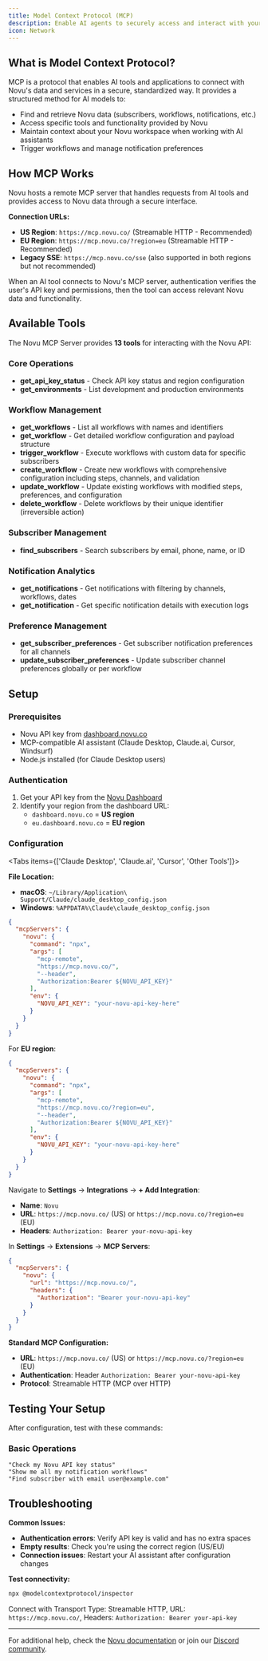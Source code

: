 ```yaml
---
title: Model Context Protocol (MCP)
description: Enable AI agents to securely access and interact with your Novu notification infrastructure using the Model Context Protocol (MCP).
icon: Network
---
```



## What is Model Context Protocol?

MCP is a protocol that enables AI tools and applications to connect with Novu's data and services in a secure, standardized way. It provides a structured method for AI models to:

* Find and retrieve Novu data (subscribers, workflows, notifications, etc.)
* Access specific tools and functionality provided by Novu
* Maintain context about your Novu workspace when working with AI assistants
* Trigger workflows and manage notification preferences

## How MCP Works

Novu hosts a remote MCP server that handles requests from AI tools and provides access to Novu data through a secure interface.

**Connection URLs:**

* **US Region**: `https://mcp.novu.co/` (Streamable HTTP - Recommended)
* **EU Region**: `https://mcp.novu.co/?region=eu` (Streamable HTTP - Recommended)
* **Legacy SSE**: `https://mcp.novu.co/sse` (also supported in both regions but not recommended)

When an AI tool connects to Novu's MCP server, authentication verifies the user's API key and permissions, then the tool can access relevant Novu data and functionality.

## Available Tools

The Novu MCP Server provides **13 tools** for interacting with the Novu API:

### Core Operations
- **get_api_key_status** - Check API key status and region configuration
- **get_environments** - List development and production environments

### Workflow Management
- **get_workflows** - List all workflows with names and identifiers
- **get_workflow** - Get detailed workflow configuration and payload structure
- **trigger_workflow** - Execute workflows with custom data for specific subscribers
- **create_workflow** - Create new workflows with comprehensive configuration including steps, channels, and validation
- **update_workflow** - Update existing workflows with modified steps, preferences, and configuration
- **delete_workflow** - Delete workflows by their unique identifier (irreversible action)

### Subscriber Management
- **find_subscribers** - Search subscribers by email, phone, name, or ID

### Notification Analytics
- **get_notifications** - Get notifications with filtering by channels, workflows, dates
- **get_notification** - Get specific notification details with execution logs

### Preference Management
- **get_subscriber_preferences** - Get subscriber notification preferences for all channels
- **update_subscriber_preferences** - Update subscriber channel preferences globally or per workflow

## Setup

### Prerequisites

- Novu API key from [dashboard.novu.co](https://dashboard.novu.co/settings/api-keys)
- MCP-compatible AI assistant (Claude Desktop, Claude.ai, Cursor, Windsurf)
- Node.js installed (for Claude Desktop users)

### Authentication

1. Get your API key from the [Novu Dashboard](https://dashboard.novu.co/settings/api-keys)
2. Identify your region from the dashboard URL:
   - `dashboard.novu.co` = **US region**
   - `eu.dashboard.novu.co` = **EU region**

### Configuration

<Tabs items={['Claude Desktop', 'Claude.ai', 'Cursor', 'Other Tools']}>
<Tab value="Claude Desktop">

**File Location:**
- **macOS**: `~/Library/Application\ Support/Claude/claude_desktop_config.json`
- **Windows**: `%APPDATA%\Claude\claude_desktop_config.json`

```json
{
  "mcpServers": {
    "novu": {
      "command": "npx",
      "args": [
        "mcp-remote",
        "https://mcp.novu.co/",
        "--header",
        "Authorization:Bearer ${NOVU_API_KEY}"
      ],
      "env": {
        "NOVU_API_KEY": "your-novu-api-key-here"
      }
    }
  }
}
```

For **EU region**:
```json
{
  "mcpServers": {
    "novu": {
      "command": "npx",
      "args": [
        "mcp-remote",
        "https://mcp.novu.co/?region=eu",
        "--header",
        "Authorization:Bearer ${NOVU_API_KEY}"
      ],
      "env": {
        "NOVU_API_KEY": "your-novu-api-key-here"
      }
    }
  }
}
```

</Tab>
<Tab value="Claude.ai">

Navigate to **Settings** → **Integrations** → **+ Add Integration**:

- **Name**: `Novu`
- **URL**: `https://mcp.novu.co/` (US) or `https://mcp.novu.co/?region=eu` (EU)
- **Headers**: `Authorization: Bearer your-novu-api-key`

</Tab>
<Tab value="Cursor">

In **Settings** → **Extensions** → **MCP Servers**:

```json
{
  "mcpServers": {
    "novu": {
      "url": "https://mcp.novu.co/",
      "headers": {
        "Authorization": "Bearer your-novu-api-key"
      }
    }
  }
}
```

</Tab>
<Tab value="Other Tools">

**Standard MCP Configuration:**
- **URL**: `https://mcp.novu.co/` (US) or `https://mcp.novu.co/?region=eu` (EU)
- **Authentication**: Header `Authorization: Bearer your-novu-api-key`
- **Protocol**: Streamable HTTP (MCP over HTTP)

</Tab>
</Tabs>

## Testing Your Setup

After configuration, test with these commands:

### Basic Operations
```
"Check my Novu API key status"
"Show me all my notification workflows"  
"Find subscriber with email user@example.com"
```

## Troubleshooting

**Common Issues:**
- **Authentication errors**: Verify API key is valid and has no extra spaces
- **Empty results**: Check you're using the correct region (US/EU)
- **Connection issues**: Restart your AI assistant after configuration changes

**Test connectivity:**
```bash
npx @modelcontextprotocol/inspector
```
Connect with Transport Type: Streamable HTTP, URL: `https://mcp.novu.co/`, Headers: `Authorization: Bearer your-api-key`

---

For additional help, check the [Novu documentation](https://docs.novu.co) or join our [Discord community](https://discord.novu.co). 